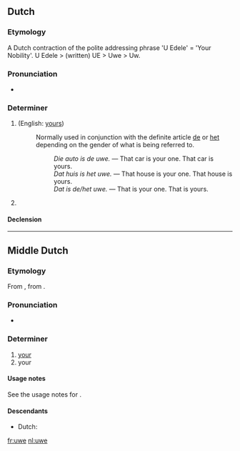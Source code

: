 {{also|Uwe}}
==Dutch==

===Etymology===
A Dutch contraction of the polite addressing phrase 'U Edele' = 'Your Nobility'.
U Edele > (written) UE > Uwe > Uw.

===Pronunciation===
* {{IPA|/ˈywə/|lang=nl}}

===Determiner===
{{infl|nl|possessive determiner}}

# {{form of|non-[[attributive]] form|uw|lang=nl}} (English: [[yours]])
#: Normally used in conjunction with the definite article [[de]] or [[het]] depending on the gender of what is being referred to.
#:: ''Die auto is de uwe.'' &mdash; That car is your one. That car is yours.
#:: ''Dat huis is het uwe.'' &mdash; That house is your one. That house is yours.
#:: ''Dat is de/het uwe.'' &mdash; That is your one. That is yours.
# {{archaic|lang=nl}} {{form of|inflected form|uw}}

====Declension====
{{nl-decl-personal pronouns}}

----

==Middle Dutch==

===Etymology===
From {{etyl|odt|dum}} {{term|iuwa|lang=odt}}, from {{proto|Germanic|izweraz|lang=dum}}.

===Pronunciation===
* {{IPA|lang=dum|/ˈyːwə/}}

===Determiner===
{{dum-adj|cat=determiners|cat2=possessive determiners}}

# [[your]] {{gloss|plural}}
# your {{gloss|singular, informal}}

====Usage notes====
See the usage notes for {{term|ghi|lang=dum}}.

====Descendants====
* Dutch: {{l|nl|uw}}

[[fr:uwe]]
[[nl:uwe]]